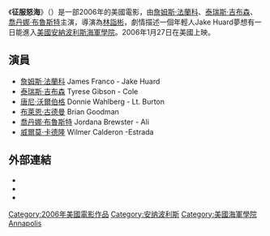 {{expand|time=2014-08-01T20:03:37+00:00}}
{{noteTA
|T=zh-hk:傲海雄心; zh-tw:征服怒海; zh-cn:征服怒海;
|1=zh-hk:傲海雄心; zh-tw:征服怒海; zh-cn:征服怒海;
|G1=Movie
|G2=Show
}}
{{Infobox film
| name = 征服怒海
| original_name = Annapolis
| image = Annapolis film poster.jpg
| caption = 
| director = [[林詣彬|林詣彬]]
| producer = Damien Saccani<br/>Mark Vahradian
| writer = Dave Collard
| starring = [[詹姆斯·法蘭科|詹姆斯·法蘭科]]、[[泰瑞斯·吉布森|泰瑞斯·吉布森]]、[[喬丹娜·布魯斯特|喬丹娜·布魯斯特]]
| music = Brian Tyler
| cinematography = hil Abraham
| editing = Fred Raskin
| studio = [[試金石影業|試金石影業]]
| distributor = [[華特迪士尼工作室電影|華特迪士尼工作室電影]]
| released = 2006年1月27日
| runtime = 117分鐘
| country = 美國
| language = 英語
| budget = $26,000,000
| gross = $17,496,992
| cn_name = 征服怒海
| hk_name = 傲海雄心
| tw_name = 征服怒海
}}
《'''征服怒海'''》（{{lang-en|'''''Annapolis'''''}}）是一部2006年的美國電影，由[[詹姆斯·法蘭科|詹姆斯·法蘭科]]、[[泰瑞斯·吉布森|泰瑞斯·吉布森]]、[[喬丹娜·布魯斯特|喬丹娜·布魯斯特]]主演，導演為[[林詣彬|林詣彬]]，劇情描述一個年輕人Jake Huard夢想有一日能進入[[美國|美國]][[安納波利斯海軍學院|安納波利斯海軍學院]]。2006年1月27日在美國上映。

==演員==
*[[詹姆斯·法蘭科|詹姆斯·法蘭科]] James Franco - Jake Huard 　　
*[[泰瑞斯·吉布森|泰瑞斯·吉布森]] Tyrese Gibson - Cole 　
*[[唐尼·沃爾伯格|唐尼·沃爾伯格]] Donnie Wahlberg - Lt. Burton 　　
*[[布萊恩·古德曼|布萊恩·古德曼]] Brian Goodman 　
*[[喬丹娜·布魯斯特|喬丹娜·布魯斯特]] Jordana Brewster - Ali 　　
*[[威爾莫·卡德隆|威爾莫·卡德隆]] Wilmer Calderon -Estrada 　　

==外部連結==
*{{IMDb title|id=0417433|title=Annapolis}}
*{{Rotten-tomatoes|id=annapolis|title=Annapolis}}
*{{mojo title|id=annapolis|title=Annapolis}}

{{林诣彬}}

[[Category:2006年美國電影作品|Category:2006年美國電影作品]]
[[Category:安纳波利斯|Category:安纳波利斯]]
[[Category:美國海軍學院|Category:美國海軍學院]]
[[Category:美國海軍陸戰隊題材電影|Annapolis]]